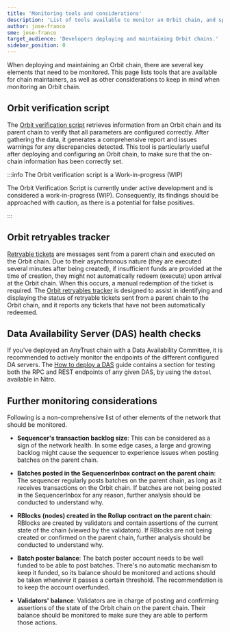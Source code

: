 ```yaml
---
title: 'Monitoring tools and considerations'
description: 'List of tools available to monitor an Orbit chain, and special considerations to take with regard to monitoring'
author: jose-franco
sme: jose-franco
target_audience: 'Developers deploying and maintaining Orbit chains.'
sidebar_position: 0
---
```


When deploying and maintaining an Orbit chain, there are several key elements that need to be monitored. This page lists tools that are available for chain maintainers, as well as other considerations to keep in mind when monitoring an Orbit chain.

## Orbit verification script

The [Orbit verification script](https://github.com/OffchainLabs/arbitrum-orbit-sdk/tree/feat-add-verification-scripts/examples/verify-rollup) retrieves information from an Orbit chain and its parent chain to verify that all parameters are configured correctly. After gathering the data, it generates a comprehensive report and issues warnings for any discrepancies detected. This tool is particularly useful after deploying and configuring an Orbit chain, to make sure that the on-chain information has been correctly set.

:::info The Orbit verification script is a Work-in-progress (WIP)

The Orbit Verification Script is currently under active development and is considered a work-in-progress (WIP). Consequently, its findings should be approached with caution, as there is a potential for false positives.

:::

## Orbit retryables tracker

[Retryable tickets](/how-arbitrum-works/arbos/l1-l2-messaging.mdx) are messages sent from a parent chain and executed on the Orbit chain. Due to their asynchronous nature (they are executed several minutes after being created), if insufficient funds are provided at the time of creation, they might not automatically redeem (execute) upon arrival at the Orbit chain. When this occurs, a manual redemption of the ticket is required. The [Orbit retryables tracker](https://github.com/OffchainLabs/Orbit-retryable-tracker) is designed to assist in identifying and displaying the status of retryable tickets sent from a parent chain to the Orbit chain, and it reports any tickets that have not been automatically redeemed.

## Data Availability Server (DAS) health checks

If you've deployed an AnyTrust chain with a Data Availability Committee, it is recommended to actively monitor the endpoints of the different configured DA servers. The [How to deploy a DAS](/run-arbitrum-node/data-availability-committees/02-deploy-das.md#testing-the-das) guide contains a section for testing both the RPC and REST endpoints of any given DAS, by using the `datool` available in <a data-quicklook-from="arbitrum-nitro">Nitro</a>.

## Further monitoring considerations

Following is a non-comprehensive list of other elements of the network that should be monitored.

- **Sequencer's transaction backlog size**: This can be considered as a sign of the network health. In some edge cases, a large and growing backlog might cause the sequencer to experience issues when posting batches on the parent chain.

- **Batches posted in the SequencerInbox contract on the parent chain**: The sequencer regularly posts batches on the parent chain, as long as it receives transactions on the Orbit chain. If batches are not being posted in the SequencerInbox for any reason, further analysis should be conducted to understand why.

- **RBlocks (nodes) created in the Rollup contract on the parent chain**: RBlocks are created by validators and contain assertions of the current state of the chain (viewed by the validators). If RBlocks are not being created or confirmed on the parent chain, further analysis should be conducted to understand why.

- **Batch poster balance**: The batch poster account needs to be well funded to be able to post batches. There's no automatic mechanism to keep it funded, so its balance should be monitored and actions should be taken whenever it passes a certain threshold. The recommendation is to keep the account overfunded.

- **Validators' balance**: Validators are in charge of posting and confirming assertions of the state of the Orbit chain on the parent chain. Their balance should be monitored to make sure they are able to perform those actions.
